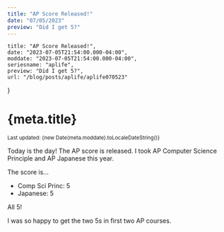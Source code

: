 ```yaml
---
title: "AP Score Released!"
date: "07/05/2023"
preview: "Did I get 5?"
---
```



    title: "AP Score Released!",
    date: "2023-07-05T21:54:00.000-04:00",
    moddate: "2023-07-05T21:54:00.000-04:00",
    seriesname: "aplife",
    preview: "Did I get 5?",
    url: "/blog/posts/aplife/aplife070523"
}

<Head>
    <title>kenryuS Blog - {meta.seriesname}/{meta.title}</title>
    <link rel="icon" href="/icon.jpeg" />
</Head>
<TheSEO title={meta.title} description={meta.preview} currentURL={meta.url} isArticle={true}
    articleInfo={{
        pubTime: meta.date,
        modTime: meta.moddate,
        tags: ["AP"]
    }}
/>
<div className={mdStyle.Article}>
<h1>{meta.title}</h1>
<small>Last updated: {new Date(meta.moddate).toLocaleDateString()}</small>

Today is the day! The AP score is released. I took AP Computer Science Principle and AP Japanese this year.

The score is...

* Comp Sci Princ: 5
* Japanese: 5

All 5!

I was so happy to get the two 5s in first two AP courses.

<GoBackBtn series={meta.seriesname} /></div>
